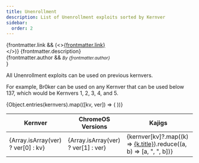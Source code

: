 ```yaml
---
title: Unenrollment
description: List of Unenrollment exploits sorted by Kernver
sidebar:
  order: 2
---
```


{frontmatter.link && (<><a href={frontmatter.link}>{frontmatter.link}</a><br/></>)}
{frontmatter.description}<br/>
{frontmatter.author && <small><i>By {frontmatter.author}</i><br/></small>}

All Unenrollment exploits can be used on previous kernvers.

For example, Br0ker can be used on any Kernver that can be used below 137, which would be Kernvers 1, 2, 3, 4, and 5.


<table>
    <thead>
    <tr>
      <th>Kernver</th>
      <th>ChromeOS Versions</th>
      <th>Kajigs</th>
    </tr>
  </thead>
    <tbody>
      {Object.entries(kernvers).map(([kv, ver]) => (
        <tr key={kv}>
          <td>{Array.isArray(ver) ? ver[0] : kv}</td>
          <td>{Array.isArray(ver) ? ver[1] : ver}</td>
          <td>{kernver[kv]?.map((k) => <a href={k.slug}>{k.title}</a>).reduce((a, b) => [a, ", ", b])}</td>
        </tr>
      ))}
    </tbody>
</table>

